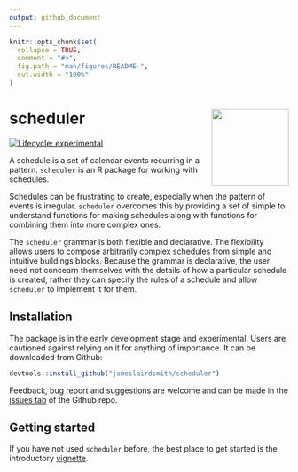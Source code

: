 ```yaml
---
output: github_document
---
```


<!-- README.md is generated from README.Rmd. Please edit that file -->

```r
knitr::opts_chunk$set(
  collapse = TRUE,
  comment = "#>",
  fig.path = "man/figures/README-",
  out.width = "100%"
)
```

# scheduler <a href='https://jameslairdsmith.github.io/scheduler'><img src='man/figures/logo.png' align="right" height="139" /></a>

<!-- badges: start -->
[![Lifecycle: experimental](https://img.shields.io/badge/lifecycle-experimental-orange.svg)](https://www.tidyverse.org/lifecycle/#experimental)
<!-- badges: end -->

A schedule is a set of calendar events recurring in a pattern. `scheduler` 
is an R package for working with schedules.

Schedules can be frustrating to create, especially when the pattern of events
is irregular. `scheduler` overcomes this by providing a set of simple to 
understand functions for making schedules along with functions for combining 
them into more complex ones. 

The `scheduler` grammar is both flexible and declarative. The flexibility 
allows users to compose arbitrarily complex schedules from simple and 
intuitive buildings blocks. Because the grammar is declarative, the user 
need not concearn themselves with the details of how a particular schedule 
is created, rather they can specify the rules of a schedule and allow 
`scheduler` to implement it for them.


## Installation

The package is in the early development stage and experimental. Users are 
cautioned against relying on it for anything of importance. It can be 
downloaded from Github:

```r
devtools::install_github("jameslairdsmith/scheduler")
```

Feedback, bug report and suggestions are welcome and can be made in the 
[issues tab](https://github.com/jameslairdsmith/scheduler/issues) of the Github
repo.

## Getting started

If you have not used `scheduler` before, the best place to get started is the
introductory [vignette](https://jameslairdsmith.github.io/scheduler/articles/intro.html).
